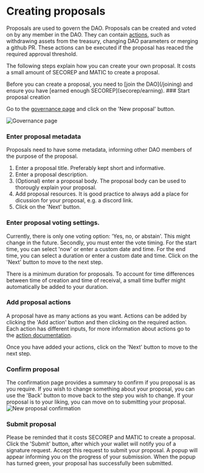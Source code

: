 
# Creating proposals

Proposals are used to govern the DAO.
Proposals can be created and voted on by any member in the DAO. 
They can contain [actions](/actions), such as  withdrawing assets from the treasury, changing DAO parameters or merging a github PR.
These actions can be executed if the proposal has reaced the required approval threshold.

The following steps explain how you can create your own proposal.
It costs a small amount of SECOREP and MATIC to create a proposal.

<Callout type="info" emoji="!">
  Before you can create a proposal, you need to [join the DAO](/joining) and ensure you have [earned enough SECOREP](secorep/earning).
</Callout>

<Steps>
### Start proposal creation

Go to the [governance page](https://dao.secureseco.org/governance) and click on the 'New proposal' button.

![Governance page](/img/governance-page.png)

### Enter proposal metadata
Proposals need to have some metadata, informing other DAO members of the purpose of the proposal.

1. Enter a proposal title. Preferably kept short and informative.
2. Enter a proposal description.
3. (Optional) enter a proposal body. The proposal body can be used to thorougly explain your proposal.
4. Add proposal resources. It is good practice to always add a place for dicussion for your proposal, e.g. a discord link.
5. Click on the 'Next' button.


### Enter proposal voting settings.
Currently, there is only one voting option: 'Yes, no, or abstain'. This might change in the future. 
Secondly, you must enter the vote timing.
For the start time, you can select 'now' or enter a custom date and time.
For the end time, you can select a duration or enter a custom date and time.
Click on the 'Next' button to move to the next step.

<Callout type="info" emoji="!">
  There is a minimum duration for proposals. To account for time differences between time of creation and time of receival, a small time buffer might automatically be added to your duration.
</Callout>

### Add proposal actions
A proposal have as many actions as you want.
Actions can be added by clicking the 'Add action' button and then clicking on the required action.
Each action has different inputs, for more information about actions go to the [action documentation](/actions).

Once you have added your actions, click on the 'Next' button to move to the next step.


### Confirm proposal
The confirmation page provides a summary to confirm if you proposal is as you require.
If you wish to change something about your proposal, you can use the 'Back' button to move back to the step you wish to change.
If your proposal is to your liking, you can move on to submitting your proposal.
![New proposal confirmation](/img/new-proposal-confirmation.png)

### Submit proposal
Please be reminded that it costs SECOREP and MATIC to create a proposal.
Click the 'Submit' button, after which your wallet will notify you of a signature request.
Accept this request to submit your proposal.
A popup will appear informing you on the progress of your submission.
When the popup has turned green, your proposal has successfully been submitted.
</Steps>
